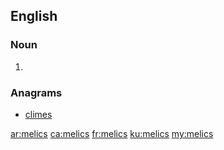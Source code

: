 ==English==

===Noun===
{{head|en|noun plural form}}

# {{plural of|melic|lang=en}}

===Anagrams===
* [[climes#English|climes]]

[[ar:melics]]
[[ca:melics]]
[[fr:melics]]
[[ku:melics]]
[[my:melics]]